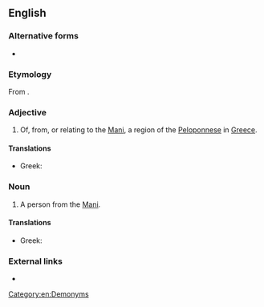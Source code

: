 ==English==

===Alternative forms===
*{{l|en|Maniate}}

===Etymology===
From {{suffix|Mani|iot|lang=en}}.

===Adjective===
{{en-adj|-}}

# Of, from, or relating to the [[Mani]], a region of the [[Peloponnese]] in [[Greece]].

====Translations====
{{trans-top|relating to Mani}}
* Greek: {{t+|el|μανιάτικος}}
{{trans-mid}}
{{trans-bottom}}

===Noun===
{{en-noun}}

# A person from the [[Mani]].

====Translations====
{{trans-top|person from Mani}}
* Greek: {{t|el|Μανιάτης|m}}
{{trans-mid}}
{{trans-bottom}}

===External links===
* {{pedialite|Mani Peninsula}}

[[Category:en:Demonyms]]